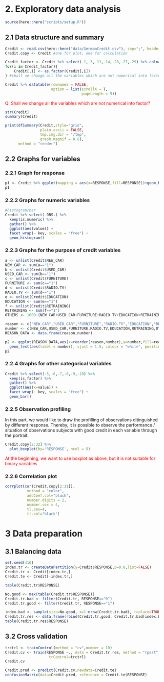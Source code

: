 # 2. Exploratory data analysis    

```r
source(here::here("scripts/setup.R"))
```

## 2.1 Data structure and summary  
```r
Credit <- read.csv(here::here("data/GermanCredit.csv"), sep=";", header=T)
Credit.copy <- Credit #one for plot, one for calculation

Credit_factor <- Credit %>% select(-1,-3,-11,-14,-23,-27,-29) %>% colnames()
for(i in Credit_factor){
    Credit[,i] <- as.factor(Credit[,i])
} #shall we change all the variables which are not numerical into factor? 

Credit %>% datatable(rownames = FALSE,
                     option = list(scrollX = T,
                                   pageLength = 5))

```
<font color=red>
Q: Shall we change all the variables which are not numerical into factor? 
</font>
   
```r
str(Credit)
summary(Credit)
```
   
```r

print(dfSummary(Credit,style="grid",
                plain.ascii = FALSE, 
                tmp.img.dir = "/tmp",
                graph.magnif = 0.8),
      method = "render")
```

## 2.2 Graphs for variables  

### 2.2.1 Graph for response  
```r
p1 <- Credit %>% ggplot(mapping = aes(x=RESPONSE,fill=RESPONSE))+geom_bar()
p1
```

### 2.2.2 Graphs for numeric variables  
```r
#histogram/bar
Credit %>% select(-OBS.) %>% 
  keep(is.numeric) %>% 
  gather() %>% 
  ggplot(aes(value)) +
  facet_wrap(~ key, scales = "free") +
  geom_histogram()
```


### 2.2.3 Graphs for the purpose of credit variables  

```r
a <- unlist(Credit$NEW_CAR) 
NEW_CAR <- sum(a=="1")
b <- unlist(Credit$USED_CAR) 
USED_CAR <- sum(b=="1")
c <- unlist(Credit$FURNITURE) 
FURNITURE <- sum(c=="1")
d <- unlist(Credit$RADIO.TV) 
RADIO.TV <- sum(d=="1")
e <- unlist(Credit$EDUCATION)
EDUCATION <- sum(e=="1")
f <- unlist(Credit$RETRAINING)
RETRAINING <- sum(f=="1")
OTHERS <- 1000-(NEW_CAR+USED_CAR+FURNITURE+RADIO.TV+EDUCATION+RETRAINING)

reason <- c("NEW_CAR","USED_CAR","FURNITURE","RADIO.TV","EDUCATION","RETRAINING","OTHERS")
number <- c(NEW_CAR,USED_CAR,FURNITURE,RADIO.TV,EDUCATION,RETRAINING,OTHERS)
REASON_DATA <- data.frame(reason,number)

p2 <- ggplot(REASON_DATA,aes(x=reorder(reason,number),y=number,fill=reason))+geom_col()+
  geom_text(aes(label = number), vjust = 1.5, colour = "white", position = position_dodge(.9), size = 5)
p2
```

### 2.2.4 Graphs for other categorical variables  
```r
Credit %>% select(-5,-6,-7,-8,-9,-10) %>% 
  keep(is.factor) %>% 
  gather() %>% 
  ggplot(aes(x=value)) +
  facet_wrap(~ key, scales = "free") +
  geom_bar()
```
  
### 2.2.5 Observation profiling       
In this part, we would like to draw the profilling of observations ditinguished by different response. Thereby, it is possible to observe the performance / situation of observations subjects with good credit in each variable through the portrait.    
```r
Credit.copy[2:32] %>% 
  plot_boxplot(by='RESPONSE', ncol = 5)
```
<font color=red>
At the beginning, we want to use boxplot as above, but it is not suitable for binary variables
</font>

### 2.2.6 Correlation plot        
```r

corrplot(cor(Credit.copy[2:31]), 
          method = "color",
          addCoef.col="black",
          number.digits = 2,
          number.cex = 4,
          tl.cex=4, 
          tl.col="black")
```


# 3 Data preparation  

## 3.1 Balancing data  

```r
set.seed(416)
index.tr <- createDataPartition(y=Credit$RESPONSE,p=0.8,list=FALSE)
Credit.tr <- Credit[index.tr,]
Credit.te <- Credit[-index.tr,]
```


```r
table(Credit.tr$RESPONSE)
```

```r
No.good <- max(table(Credit.tr$RESPONSE))
Credit.tr.bad <- filter(Credit.tr, RESPONSE=="0")
Credit.tr.good <- filter(Credit.tr, RESPONSE=="1")

index.bad <- sample(size=No.good, x=1:nrow(Credit.tr.bad), replace=TRUE)
Credit.tr.res <- data.frame(rbind(Credit.tr.good, Credit.tr.bad[index.bad,]))
table(Credit.tr.res$RESPONSE)
```

## 3.2 Cross validation  
```r
trctrl <- trainControl(method = "cv",number = 10)
Credit.cv <- train(RESPONSE ~., data = Credit.tr.res, method = "rpart",
                    trControl=trctrl)
Credit.cv
```

```r
Credit.pred <- predict(Credit.cv,newdata=Credit.te)
confusionMatrix(data=Credit.pred, reference = Credit.te$RESPONSE)
```



